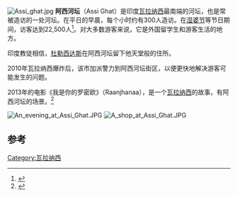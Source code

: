 [[File:Assi_ghat.jpg|thumb]]
'''阿西河坛'''（Assi Ghat）是印度[[瓦拉纳西|瓦拉纳西]]最南端的河坛，也是常被造访的一处河坛。在平日的早晨，每个小时约有300人造访。在[[湿婆节|湿婆节]]等节日期间，访客达到22,500人<ref>{{cite web|url=http://www.sasnet.lu.se/EASASpapers/46JohnMalville.pdf|title=Time and the Ganga River at Asi Ghat, Pilgrimage and Ritual Landscape|author=John McKim Malville and Rana P. B. Singh|date=|work=|publisher=|accessdate=2010-12-20|deadurl=yes|archiveurl=https://web.archive.org/web/20110124131559/http://www.sasnet.lu.se/EASASpapers/46JohnMalville.pdf|archivedate=2011-01-24}}</ref>。对大多数游客来说，它是外国留学生和游客生活的地方。

印度教徒相信，[[杜勒西达斯|杜勒西达斯]]在阿西河坛留下他天堂般的住所。

2010年瓦拉纳西爆炸后，该市加派警力到阿西河坛街区，以便更快地解决游客可能发生的问题。

2013年的电影《我是你的罗密欧》（Raanjhanaa），是一个[[瓦拉纳西|瓦拉纳西]]的故事，有阿西河坛的场景。<ref>{{cite web |url=http://articles.timesofindia.indiatimes.com/2010-12-11/varanasi/28271739_1_ghats-spos-temples |title=New measures to perk up vigil in city |author= |date=2010-12-11 |work=[[The_Times_of_India|The Times of India]] |publisher=[[The_Times_Group|The Times Group]] |accessdate=2010-12-20}}</ref>

[[File:An_evening_at_Assi_Ghat.JPG|thumb]]
[[File:A_shop_at_Assi_Ghat.JPG|thumb]]

==参考==
{{reflist}}
[[Category:瓦拉纳西|Category:瓦拉纳西]]